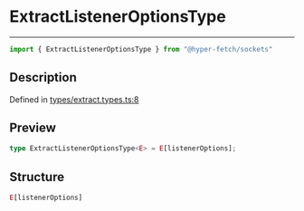 

# ExtractListenerOptionsType

<div class="api-docs__separator" data-reactroot="">

---

</div><div class="api-docs__import" data-reactroot="">

```ts
import { ExtractListenerOptionsType } from "@hyper-fetch/sockets"
```

</div><div class="api-docs__section">

## Description

</div><div class="api-docs__description"><span class="api-docs__do-not-parse">



</span></div><p class="api-docs__definition">

Defined in [types/extract.types.ts:8](https://github.com/BetterTyped/hyper-fetch/blob/c44d728f/packages/sockets/src/types/extract.types.ts#L8)

</p><div class="api-docs__section">

## Preview

</div><div class="api-docs__preview type single">

```ts
type ExtractListenerOptionsType<E> = E[listenerOptions];
```

</div><div class="api-docs__section">

## Structure

</div><div class="api-docs__returns">

```ts
E[listenerOptions]
```

</div>